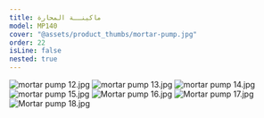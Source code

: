 ```yaml
---
title: ماكينــة المحارة
model: MP140
cover: "@assets/product_thumbs/mortar-pump.jpg"
order: 22
isLine: false
nested: true
---
```



<ProductTabs />

![mortar pump 12.jpg](@assets/article_images/mortar-pump/mortar-pump-12.jpg)
![mortar pump 13.jpg](@assets/article_images/mortar-pump/mortar-pump-13.jpg)
![mortar pump 14.jpg](@assets/article_images/mortar-pump/mortar-pump-14.jpg)
![mortar pump 15.jpg](@assets/article_images/mortar-pump/mortar-pump-15.jpg)
![Mortar pump 16.jpg](@assets/article_images/mortar-pump/mortar-pump-16.jpg)
![Mortar pump 17.jpg](@assets/article_images/mortar-pump/mortar-pump-17.jpg)
![Mortar pump 18.jpg](@assets/article_images/mortar-pump/mortar-pump-18.jpg)
